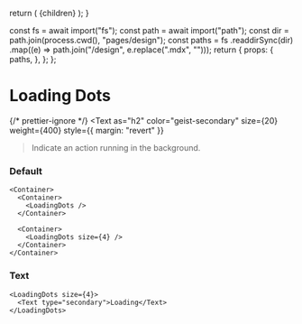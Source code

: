
  return (
    <DesignLayout paths={paths}>
      <DesignLayoutInner>{children}</DesignLayoutInner>
    </DesignLayout>
  );
}

  const fs = await import("fs");
  const path = await import("path");
  const dir = path.join(process.cwd(), "pages/design");
  const paths = fs
    .readdirSync(dir)
    .map((e) => path.join("/design", e.replace(".mdx", "")));
  return {
    props: {
      paths,
    },
  };
};

# Loading Dots

{/* prettier-ignore */}
<Text
  as="h2"
  color="geist-secondary"
  size={20}
  weight={400}
  style={{ margin: "revert" }}
>Indicate an action running in the background.</Text>

<Spacer y={2} />

### Default

```
<Container>
  <Container>
    <LoadingDots />
  </Container>

  <Container>
    <LoadingDots size={4} />
  </Container>
</Container>
```

<Spacer y={2} />

### Text

```
<LoadingDots size={4}>
  <Text type="secondary">Loading</Text>
</LoadingDots>
```

<Spacer y={2} />
